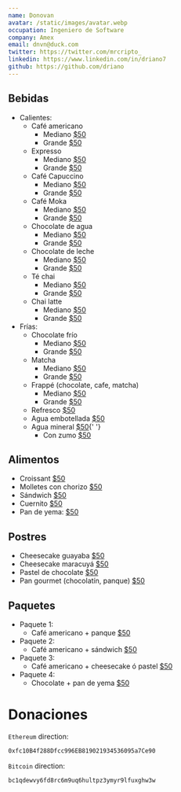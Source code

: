 ```yaml
---
name: Donovan
avatar: /static/images/avatar.webp
occupation: Ingeniero de Software
company: Amex
email: dnvn@duck.com
twitter: https://twitter.com/mrcripto_
linkedin: https://www.linkedin.com/in/driano7
github: https://github.com/driano
---
```


## Bebidas

<ul>
  <li>
    Calientes:
    <ul>
      <li>
        Café americano
        <ul>
          <li>
            Mediano <u>$50</u>
          </li>
          <li>
            Grande <u>$50</u>
          </li>
        </ul>
      </li>
      <li>
        Expresso
        <ul>
          <li>
            Mediano <u>$50</u>
          </li>
          <li>
            Grande <u>$50</u>
          </li>
        </ul>
      </li>
      <li>
        Café Capuccino
        <ul>
          <li>
            Mediano <u>$50</u>
          </li>
          <li>
            Grande <u>$50</u>
          </li>
        </ul>
      </li>
      <li>
        Café Moka
        <ul>
          <li>
            Mediano <u>$50</u>
          </li>
          <li>
            Grande <u>$50</u>
          </li>
        </ul>
      </li>
      <li>
        Chocolate de agua
        <ul>
          <li>
            Mediano <u>$50</u>
          </li>
          <li>
            Grande <u>$50</u>
          </li>
        </ul>
      </li>
      <li>
        Chocolate de leche
        <ul>
          <li>
            Mediano <u>$50</u>
          </li>
          <li>
            Grande <u>$50</u>
          </li>
        </ul>
      </li>
      <li>
        Té chai
        <ul>
          <li>
            Mediano <u>$50</u>
          </li>
          <li>
            Grande <u>$50</u>
          </li>
        </ul>
      </li>
      <li>
        Chai latte
        <ul>
          <li>
            Mediano <u>$50</u>
          </li>
          <li>
            Grande <u>$50</u>
          </li>
        </ul>
      </li>
    </ul>
  </li>
  <li>
    Frías:
    <ul>
      <li>
        Chocolate frío
        <ul>
          <li>
            Mediano <u>$50</u>
          </li>
          <li>
            Grande <u>$50</u>
          </li>
        </ul>
      </li>
      <li>
        Matcha
        <ul>
          <li>
            Mediano <u>$50</u>
          </li>
          <li>
            Grande <u>$50</u>
          </li>
        </ul>
      </li>
      <li>
        Frappé (chocolate, cafe, matcha)
        <ul>
          <li>
            Mediano <u>$50</u>
          </li>
          <li>
            Grande <u>$50</u>
          </li>
        </ul>
      </li>
      <li>
        Refresco <u>$50</u>
      </li>
      <li>
        Agua embotellada <u>$50</u>
      </li>
      <li>
        Agua mineral <u>$50</u>{' '}
        <ul>
          <li>
            Con zumo <u>$50</u>
          </li>
        </ul>
      </li>
    </ul>
  </li>
</ul>

## Alimentos

<ul>
  <li>
    Croissant <u>$50</u>
  </li>
  <li>
    Molletes con chorizo <u>$50</u>
  </li>
  <li>
    Sándwich <u>$50</u>
  </li>
  <li>
    Cuernito <u>$50</u>
  </li>
  <li>
    Pan de yema: <u>$50</u>
  </li>
</ul>

## Postres

<ul>
  <li>
    Cheesecake guayaba <u>$50</u>
  </li>
  <li>
    Cheesecake maracuyá <u>$50</u>
  </li>
  <li>
    Pastel de chocolate <u>$50</u>
  </li>
  <li>
    Pan gourmet (chocolatín, panque) <u>$50</u>
  </li>
</ul>

## Paquetes

<ul>
  <li>
    Paquete 1:
    <ul>
      <li>
        Café americano + panque <u>$50</u>
      </li>
    </ul>
  </li>
  <li>
    Paquete 2:
    <ul>
      <li>
        Café americano + sándwich <u>$50</u>
      </li>
    </ul>
  </li>
  <li>
    Paquete 3:
    <ul>
      <li>
        Café americano + cheesecake ó pastel <u>$50</u>
      </li>
    </ul>
  </li>
  <li>
    Paquete 4:
    <ul>
      <li>
        Chocolate + pan de yema <u>$50</u>
      </li>
    </ul>
  </li>
</ul>

# Donaciones

`Ethereum` direction:

```bash
0xfc10B4f288Dfcc996EB819021934536095a7Ce90
```

`Bitcoin` direction:

```bash
bc1qdewvy6fd8rc6m9uq6hultpz3ymyr9lfuxghw3w
```
